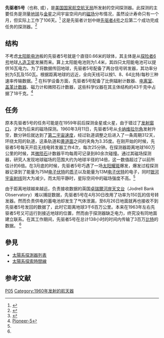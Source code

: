 {{noteTA
|T=zh-cn:先驱者5号; zh-tw:先鋒5號;
|G1=Astronomy
|1=zh-hans:位; zh-hant:位元; zh-cn:比特;
|G2=IT
}}
{{Infobox Spacecraft
 | Name = Pioneer 5
 | Image = [[Image:Pioneer-5.jpg|200px]]
 | Caption = 发射前的先驱者5号
 | Organization = [[NASA|NASA]]
 | Mission_Type = 宇宙空间探测
 | Satellite_Of = [[太阳|太阳]]
 | Launch = 1960年3月11日 13:00:00 UTC
 | Launch_Vehicle = [[德尔塔系列运载火箭|德尔塔系列运载火箭]]
 | NSSDC_ID = 1960-001A
 | Mass = 43 kg
 | Eccentricity = 0.1689
 | Inclination = 3.35°
 | Orbital_Period = 311.6 days
 | Apoapsis = 0.9931 [[天文单位|天文单位]]
 | Periapsis = 0.7061 [[天文单位|天文单位]]
}}
'''先驱者5号'''（{{lang-en|'''Pioneer 5'''}}也称{{lang|en|'''1960 Alpha 1'''}}, {{lang|en|'''Pioneer P-2'''}}或{{lang|en| '''Thor Able 4'''}}），是[[美国国家航空航天局|美国国家航空航天局]]所发射的空间探测器。此探测的主要任务是测量[[地球|地球]]与[[金星|金星]]之间宇宙空间内的[[磁场|磁场]]分布情况，虽然设计寿命只有一个月，但实际上工作了106天。<ref>{{Cite web |url=http://msl.jpl.nasa.gov/QuickLooks/pioneer5QL.html |title=Pioneer 5  |accessdate=2010-05-27 |archive-date=2010-05-27 |archive-url=https://web.archive.org/web/20100527115434/http://msl.jpl.nasa.gov/QuickLooks/pioneer5QL.html |dead-url=no }}</ref> 这是先驱者计划中继[[先驱者4号|先驱者4号]]之后第二个成功完成任务的探测器。<ref>{{Cite web |url=http://library.thinkquest.org/29033/voyages/pioneer.htm |title=Pioneer Program |accessdate=2010-05-27 |archive-date=2008-10-11 |archive-url=https://web.archive.org/web/20081011101928/http://library.thinkquest.org/29033/voyages/pioneer.htm |dead-url=no }}</ref>

==结构==
不考虑[[太阳能电池|太阳能电池]]板的先驱者5号就是个直径0.66米的球体，其主体是从[[探险者6号|探险者6号]]地球[[人造卫星|人造卫星]]发展而来。算上太阳能电池则为1.4米，其四只太阳能电池可以提供16瓦电力。为了将数据传回地球，先驱者5号配备了两台信号转发器，其功率分别为5瓦及150瓦。根据距离地球的远近，全向天线可以按1、8、64比特/每秒三种速率传输数据。<ref name=b>{{Cite web |url=http://space.skyrocket.de/index_frame.htm?http%3A%2F%2Fspace.skyrocket.de%2Fdoc_sdat%2Fpioneer-5.htm |title=Pioneer 5 (P 2) |accessdate=2020-09-30 |archive-date=2019-10-19 |archive-url=https://web.archive.org/web/20191019190745/https://space.skyrocket.de/index_frame.htm?http%3A%2F%2Fspace.skyrocket.de%2Fdoc_sdat%2Fpioneer-5.htm |dead-url=no }}</ref> 在科学设备方面，先驱者5号配备了比例辐射计数器、[[电离室|电离室]]、[[盖革计数器|盖革计数器]]、磁力计和微陨石计数器，这些科学仪器在其主体结构的43千克中占据了18千克。<ref name=a>[http://utenti.multimania.it/paoloulivi/pion_5.html Pioneer-5]{{dead link|date=2017年11月 |bot=InternetArchiveBot |fix-attempted=yes }}</ref>
==任务==
原本先驱者5号的任务可能是在1959年前后探测金星或火星，由于错过了[[发射窗口|发射窗口]]，才改为后来的磁场探测。1960年3月11日，先驱者5号从[[卡纳维拉尔角|卡纳维拉尔角]]发射升空，数分钟后就达到了[[第二宇宙速度|第二宇宙速度]]，经过轨道调整之后进入了一条周期312天，环绕太阳的轨道，这条轨道和[[黄道面|黄道面]]之间的夹角为3.35度。在刚开始的时候，先驱者5号每天开启无线电转发器工作4次，每次25分钟。在探测器距离地球160万公里的时候，其[[微陨石|微陨石]]计数器平均每周可记录到80余次碰撞。通过其磁场探测器，研究人发现地球磁场的范围大约为地球半径的14倍，这一数值超过了以前所估计的6倍。在3月底的时候，先驱者5号巧遇了一场[[太阳耀斑|太阳耀斑]]爆发，爆发过程探测器记录到了能量为75M[[电子伏特|电子伏特]]的[[质子|质子]]以及能量为13M[[电子伏特|电子伏特]]的电子，同时[[银河宇宙射线|银河宇宙射线]]则大为减少。而太阳平静时，星际空间中的磁场强度不高。<ref name=a/>

由于距离地球越来越远，负责接收数据的英国[[卓瑞爾河岸天文台|卓瑞爾河岸天文台]]（Jodrell Bank Observatory）难以捕捉数据，先驱者5号在4月30日改用了功率为150瓦的信号转发器。然而负责供电的蓄电池却发生了气体泄漏，至6月26日地面就再也接收不到先驱者5号发回的数据了，此时它距离地球3千6百万公里。本来在1963年左右先驱者5号又可运行到接近地球的位置，然而由于探测器缺乏电力，终究没有同地面建立联系。在其工作期间，先驱者5号在总计138小时的时间内传输了3百万[[比特|比特]]的数据。
<ref name=b/>

==參見==
*[[太陽系探測器列表|太陽系探測器列表]]
*[[太陽系探索時間線|太陽系探索時間線]]

==参考文献==
{{reflist}}
{{Pioneer program | before=[[先驱者P-31(Z)号|先驱者P-31(Z)号]] | after=[[先鋒6、7、8和9號|先鋒6、7、8和9號]] }}

{{太陽任務}}
{{1960年轨道发射}}

[[Category:先驱者系列|P05]]
[[Category:1960年发射的航天器|Category:1960年发射的航天器]]